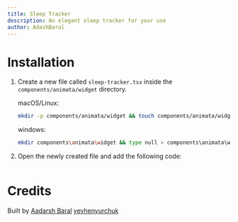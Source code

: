 ```yaml
---
title: Sleep Tracker
description: An elegant sleep tracker for your use
author: AdashBaral
---
```


<ComponentPreview name="widget-sleep-tracker--docs" />

# Installation

1. Create a new file called `sleep-tracker.tsx` inside the `components/animata/widget` directory.

   macOS/Linux:

   ```bash
   mkdir -p components/animata/widget && touch components/animata/widget/sleep-tracker.tsx
   ```

   windows:

   ```bash
   mkdir components\animata\widget && type null > components\animata\widget\sleep-tracker.tsx
   ```

2. Open the newly created file and add the following code:

```jsx file=<rootDir>/animata/widget/sleep-tracker.tsx

```

# Credits

Built by [Aadarsh Baral](https://github.com/aadarshbaral)
[yevhenyurchuk](https://yevhenyurchuk.com/)
